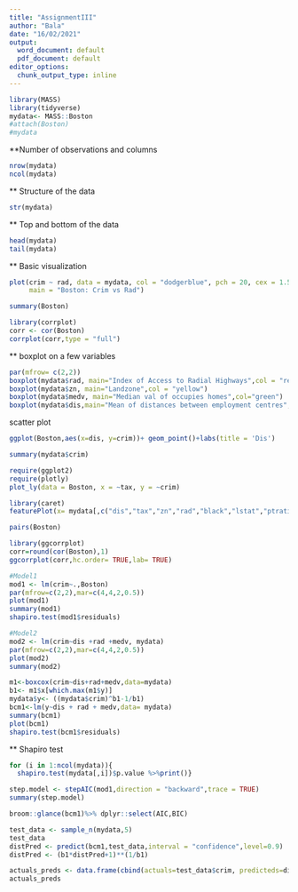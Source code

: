 ```yaml
---
title: "AssignmentIII"
author: "Bala"
date: "16/02/2021"
output:
  word_document: default
  pdf_document: default
editor_options:
  chunk_output_type: inline
---
```


```r
library(MASS)
library(tidyverse)
mydata<- MASS::Boston
#attach(Boston)
#mydata
```

**Number of observations and columns
```r
nrow(mydata)
ncol(mydata)
```
** Structure of the data
```r
str(mydata)
```
** Top and bottom of the data
```r
head(mydata)
tail(mydata)
```
** Basic visualization
```r
plot(crim ~ rad, data = mydata, col = "dodgerblue", pch = 20, cex = 1.5,
     main = "Boston: Crim vs Rad")
```
```r
summary(Boston)
```
```r
library(corrplot)
corr <- cor(Boston)
corrplot(corr,type = "full")
```
** boxplot on a few variables
```r
par(mfrow= c(2,2))
boxplot(mydata$rad, main="Index of Access to Radial Highways",col = "red")
boxplot(mydata$zn, main="Landzone",col = "yellow")
boxplot(mydata$medv, main="Median val of occupies homes",col="green")
boxplot(mydata$dis,main="Mean of distances between employment centres",col = "blue")
```
scatter plot
```r
ggplot(Boston,aes(x=dis, y=crim))+ geom_point()+labs(title = 'Dis')
```
```r
summary(mydata$crim)
```
```r
require(ggplot2)
require(plotly)
plot_ly(data = Boston, x = ~tax, y = ~crim)
```
```r
library(caret)
featurePlot(x= mydata[,c("dis","tax","zn","rad","black","lstat","ptratio","medv")],y= mydata$crim)
```
```r
pairs(Boston)
```

```r
library(ggcorrplot)
corr=round(cor(Boston),1)
ggcorrplot(corr,hc.order= TRUE,lab= TRUE)
```
```r
#Model1
mod1 <- lm(crim~.,Boston)
par(mfrow=c(2,2),mar=c(4,4,2,0.5))
plot(mod1)
summary(mod1)
shapiro.test(mod1$residuals)
```

```r
#Model2
mod2 <- lm(crim~dis +rad +medv, mydata)
par(mfrow=c(2,2),mar=c(4,4,2,0.5))
plot(mod2)
summary(mod2)
```
```r
m1<-boxcox(crim~dis+rad+medv,data=mydata)
b1<- m1$x[which.max(m1$y)]
mydata$y<- ((mydata$crim)^b1-1/b1)
bcm1<-lm(y~dis + rad + medv,data= mydata)
summary(bcm1)
plot(bcm1)
shapiro.test(bcm1$residuals)
```
** Shapiro test
```r
for (i in 1:ncol(mydata)){
  shapiro.test(mydata[,i])$p.value %>%print()}
```
```r
step.model <- stepAIC(mod1,direction = "backward",trace = TRUE)
summary(step.model)
```
```r
broom::glance(bcm1)%>% dplyr::select(AIC,BIC)
```



```r
test_data <- sample_n(mydata,5)
test_data
distPred <- predict(bcm1,test_data,interval = "confidence",level=0.9)
distPred <- (b1*distPred+1)**(1/b1)

actuals_preds <- data.frame(cbind(actuals=test_data$crim, predicteds=distPred))  
actuals_preds
```

